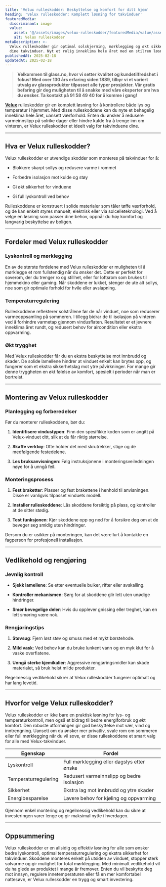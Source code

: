 ```yaml
---
title: 'Velux rulleskodder: Beskyttelse og komfort for ditt hjem'
heading: 'Velux rulleskodder: Komplett løsning for takvinduer'
featuredMedia:
  discriminant: image
  value:
    asset: '@/assets/images/velux-rulleskodder/featuredMedia/value/asset.jpg'
    alt: Velux rulleskodder
metaDescription: >-
  Velux rulleskodder gir optimal solskjerming, mørklegging og økt sikkerhet for
  dine takvinduer. Nyt et rolig inneklima hele året med en stilren løsning.
publishedAt: 2025-02-18
updatedAt: 2025-02-18
---
```

> **Velkommen til glass.no, hvor vi setter kvalitet og kundetilfredshet i fokus! Med over 130 års erfaring siden 1889, tilbyr vi et variert utvalg av glassprodukter tilpasset alle typer prosjekter. Vår gratis befaring gir deg muligheten til å snakke med våre eksperter om hva du ønsker. Ta kontakt på 91 58 49 40 for å komme i gang!**

[**Velux**](https://www.glass.no/velux) rulleskodder gir en komplett løsning for å kontrollere både lys og temperatur i hjemmet. Med disse rulleskoddene kan du nyte et behagelig inneklima hele året, uansett værforhold. Enten du ønsker å redusere varmeinnslipp på solrike dager eller hindre kulde fra å trenge inn om vinteren, er Velux rulleskodder et ideelt valg for takvinduene dine.

---

## Hva er Velux rulleskodder?

Velux rulleskodder er utvendige skodder som monteres på takvinduer for å:

* Blokkere skarpt sollys og redusere varme i rommet

* Forbedre isolasjon mot kulde og støy

* Gi økt sikkerhet for vinduene

* Gi full lyskontroll ved behov

Rulleskoddene er konstruert i solide materialer som tåler tøffe værforhold, og de kan enkelt styres manuelt, elektrisk eller via solcelleteknologi. Ved å velge en løsning som passer dine behov, oppnår du høy komfort og langvarig beskyttelse av boligen.

---

## Fordeler med Velux rulleskodder

### Lyskontroll og mørklegging

En av de største fordelene med Velux rulleskodder er muligheten til å mørklegge et rom fullstendig når du ønsker det. Dette er perfekt for soverom, der du trenger ro og stillhet, eller for loftsrom som brukes til hjemmekino eller gaming. Når skoddene er lukket, stenger de ute alt sollys, noe som gir optimale forhold for hvile eller avslapning.

### Temperaturregulering

Rulleskoddene reflekterer solstrålene før de når vinduet, noe som reduserer varmeoppsamling på sommeren. I tillegg bidrar de til isolasjon på vinteren ved å forhindre varmetap gjennom vindusflaten. Resultatet er et jevnere inneklima året rundt, og redusert behov for aircondition eller ekstra oppvarming.

### Økt trygghet

Med Velux rulleskodder får du en ekstra beskyttelse mot innbrudd og skader. De solide lamellene hindrer at vinduet enkelt kan brytes opp, og fungerer som et ekstra sikkerhetslag mot ytre påvirkninger. For mange gir denne tryggheten en økt følelse av komfort, spesielt i perioder når man er bortreist.

---

## Montering av Velux rulleskodder

### Planlegging og forberedelser

Før du monterer rulleskoddene, bør du:

1. **Identifisere vindustypen**: Finn den spesifikke koden som er angitt på Velux-vinduet ditt, slik at du får riktig størrelse.

2. **Skaffe verktøy**: Ofte holder det med skrutrekker, stige og de medfølgende festedelene.

3. **Les bruksanvisningen**: Følg instruksjonene i monteringsveiledningen nøye for å unngå feil.

### Monteringsprosess

1. **Fest braketter**: Plasser og fest brakettene i henhold til anvisningen. Disse er vanligvis tilpasset vinduets modell.

2. **Installer rulleskoddene**: Lås skoddene forsiktig på plass, og kontroller at de sitter stødig.

3. **Test funksjonen**: Kjør skoddene opp og ned for å forsikre deg om at de beveger seg smidig uten hindringer.

Dersom du er usikker på monteringen, kan det være lurt å kontakte en fagperson for profesjonell installasjon.

---

## Vedlikehold og rengjøring

### Jevnlig kontroll

* **Sjekk lamellene**: Se etter eventuelle bulker, rifter eller avskalling.

* **Kontroller mekanismen**: Sørg for at skoddene glir lett uten unødige hindringer.

* **Smør bevegelige deler**: Hvis du opplever gnissing eller treghet, kan en lett smøring være nok.

### Rengjøringstips

1. **Støvsug**: Fjern løst støv og smuss med et mykt børstehode.

2. **Mild vask**: Ved behov kan du bruke lunkent vann og en myk klut for å vaske overflatene.

3. **Unngå sterke kjemikalier**: Aggressive rengjøringsmidler kan skade materialet, så bruk helst milde produkter.

Regelmessig vedlikehold sikrer at Velux rulleskodder fungerer optimalt og har lang levetid.

---

## Hvorfor velge Velux rulleskodder?

Velux rulleskodder er ikke bare en praktisk løsning for lys- og temperaturkontroll, men også et bidrag til bedre energiforbruk og økt komfort. Den robuste utformingen gir god beskyttelse mot vær, vind og inntrengning. Uansett om du ønsker mer privatliv, svale rom om sommeren eller full mørklegging når du vil sove, er disse rulleskoddene et smart valg for alle med Velux-takvinduer.

| **Egenskap**         | **Fordel**                                 |
| -------------------- | ------------------------------------------ |
| Lyskontroll          | Full mørklegging eller dagslys etter ønske |
| Temperaturregulering | Redusert varmeinnslipp og bedre isolasjon  |
| Sikkerhet            | Ekstra lag mot innbrudd og ytre skader     |
| Energibesparelse     | Lavere behov for kjøling og oppvarming     |

Gjennom enkel montering og regelmessig vedlikehold kan du sikre at investeringen varer lenge og gir maksimal nytte i hverdagen.

---

## Oppsummering

Velux rulleskodder er en allsidig og effektiv løsning for alle som ønsker bedre lyskontroll, optimal temperaturregulering og ekstra sikkerhet for takvinduer. Skoddene monteres enkelt på utsiden av vinduet, stopper sterk solvarme og gir mulighet for total mørklegging. Med minimalt vedlikehold vil du ha glede av produktet i mange år fremover. Enten du vil beskytte deg mot innsyn, regulere innetemperaturen eller få en mer komfortabel nattesøvn, er Velux rulleskodder en trygg og smart investering.
